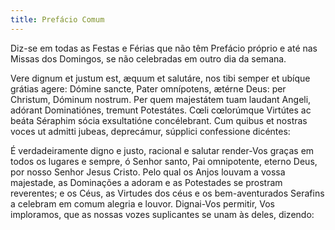 ```yaml
---
title: Prefácio Comum
---
```


<aside>
  Diz-se em todas as Festas e Férias que não têm Prefácio próprio e até nas
  Missas dos Domingos, se não celebradas em outro dia da semana.
</aside>

<div class="side-by-side not-content">

Vere dignum et justum est, æquum et salutáre, nos tibi semper et ubíque
    grátias agere: Dómine sancte, Pater omnípotens, ætérne Deus: per Christum,
    Dóminum nostrum. Per quem majestátem tuam laudant Angeli, adórant
    Dominatiónes, tremunt Potestátes. Cœli cœlorúmque Virtútes ac beáta Séraphim
    sócia exsultatióne concélebrant. Cum quibus et nostras voces ut admitti
    jubeas, deprecámur, súpplici confessione dicéntes:

É verdadeiramente digno e justo, racional e salutar render-Vos graças em
    todos os lugares e sempre, ó Senhor santo, Pai omnipotente, eterno Deus, por
    nosso Senhor Jesus Cristo. Pelo qual os Anjos louvam a vossa majestade, as
    Dominações a adoram e as Potestades se prostram reverentes; e os Céus, as
    Virtudes dos céus e os bem-aventurados Serafins a celebram em comum alegria
    e louvor. Dignai-Vos permitir, Vos imploramos, que as nossas vozes
    suplicantes se unam às deles, dizendo:

</div>

